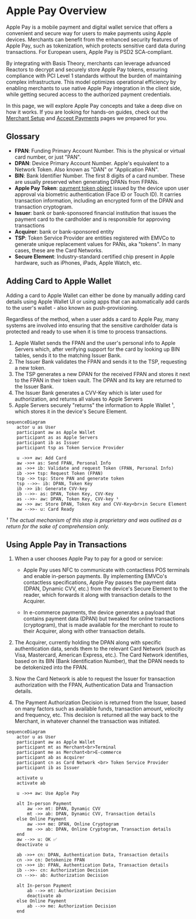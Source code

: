 # Apple Pay Overview

Apple Pay is a mobile payment and digital wallet service that offers a convenient and secure way for users to make payments using Apple devices. Merchants can benefit from the enhanced security features of Apple Pay, such as tokenization, which protects sensitive card data during transactions. For European users, Apple Pay is PSD2 SCA-compliant.

By integrating with Basis Theory, merchants can leverage advanced Reactors to decrypt and securely store Apple Pay tokens, ensuring compliance with PCI Level 1 standards without the burden of maintaining complex infrastructure. This model optimizes operational efficiency by enabling merchants to use native Apple Pay integration in the client side, while getting secured access to the authorized payment credentials.

In this page, we will explore Apple Pay concepts and take a deep dive on how it works. If you are looking for hands-on guides, check out the [Merchant Setup](/docs/guides/apple-pay/setup) and [Accept Payments](/docs/guides/apple-pay/accept) pages we prepared for you.

## Glossary

- **FPAN**: Funding Primary Account Number. This is the physical or virtual card number, or just "PAN".
- **DPAN**: Device Primary Account Number. Apple's equivalent to a Network Token. Also known as  "DAN" or "Application PAN".
- **BIN**: Bank Identifier Number. The first 8 digits of a card number. These are usually preserved when generating DPANs from FPANs.
- **Apple Pay Token**: [payment token object](https://developer.apple.com/documentation/passkit/apple_pay/payment_token_format_reference) issued by the device upon user approval via biometric authentication (Face ID or Touch ID). It carries transaction information, including an encrypted form of the DPAN and transaction cryptogram.
- **Issuer**: bank or bank-sponsored financial institution that issues the payment card to the cardholder and is responsible for approving transactions
- **Acquirer**: bank or bank-sponsored entity
- **TSP**: Token Service Provider are entities registered with EMVCo to generate unique replacement values for PANs, aka "tokens". In many cases, these are the Card Networks.
- **Secure Element**: Industry-standard certified chip present in Apple hardware, such as iPhones, iPads, Apple Watch, etc.

## Adding Card to Apple Wallet

Adding a card to Apple Wallet can either be done by manually adding card details using Apple Wallet UI or using apps that can automatically add cards to the user's wallet - also known as push-provisioning.

Regardless of the method, when a user adds a card to Apple Pay, many systems are involved into ensuring that the sensitive cardholder data is protected and ready to use when it is time to process transactions.

1. Apple Wallet sends the FPAN and the user's personal info to Apple Servers which, after verifying support for the card by looking up BIN tables, sends it to the matching Issuer Bank.
2. The Issuer Bank validates the FPAN and sends it to the TSP, requesting a new token.
3. The TSP generates a new DPAN for the received FPAN and stores it next to the FPAN in their token vault. The DPAN and its key are returned to the Issuer Bank.
4. The Issuer Bank generates a CVV-Key which is later used for authorization, and returns all values to Apple Servers
5. Apple Servers securely "returns" the information to Apple Wallet ¹, which stores it in the device's Secure Element.

```mermaid
sequenceDiagram
    actor u as User
    participant aw as Apple Wallet
    participant as as Apple Servers
    participant ib as Issuer
    participant tsp as Token Service Provider

    u ->>+ aw: Add Card
    aw ->>+ as: Send FPAN, Personal Info
    as ->>+ ib: Validate and request Token (FPAN, Personal Info)
    ib ->>+ tsp: Request Token (FPAN)
    tsp ->> tsp: Store PAN and generate token
    tsp -->>- ib: DPAN, Token Key
    ib ->> ib: Generate CVV-key
    ib -->>- as: DPAN, Token Key, CVV-Key
    as -->>- aw: DPAN, Token Key, CVV-key ¹
    aw ->> aw: Store DPAN, Token Key and CVV-Key<br>in Secure Element
    aw -->>- u: Card Ready
```
_¹ The actual mechanism of this step is proprietary and was outlined as a return for the sake of comprehension only._

## Using Apple Pay in Transactions

1. When a user chooses Apple Pay to pay for a good or service:

    - Apple Pay uses NFC to communicate with contactless POS terminals and enable in-person payments. By implementing EMVCo's contactless specifications, Apple Pay passes the payment data (DPAN, Dynamic CVV, etc.) from the device's Secure Element to the reader, which forwards it along with transaction details to the Acquirer.

    - In e-commerce payments, the device generates a payload that contains payment data (DPAN) but tweaked for online transactions (cryptogram), that is made available for the merchant to route to their Acquirer, along with other transaction details.

2. The Acquirer, currently holding the DPAN along with specific authentication data, sends them to the relevant Card Network (such as Visa, Mastercard, American Express, etc.). The Card Network identifies, based on its BIN (Bank Identification Number), that the DPAN needs to be detokenized into the FPAN.

3. Now the Card Network is able to request the Issuer for transaction authorization with the FPAN, Authentication Data and Transaction details.

4. The Payment Authorization Decision is returned from the Issuer, based on many factors such as available funds, transaction amount, velocity and frequency, etc. This decision is returned all the way back to the Merchant, in whatever channel the transaction was initiated.

```mermaid
sequenceDiagram
    actor u as User
    participant aw as Apple Wallet
    participant mt as Merchant<br>Terminal
    participant me as Merchant<br>E-commerce
    participant ab as Acquirer
    participant cn as Card Network <br> Token Service Provider
    participant ib as Issuer

    activate u
    activate ab

    u ->>+ aw: Use Apple Pay

    alt In-person Payment
        aw ->> mt: DPAN, Dynamic CVV
        mt ->> ab: DPAN, Dynamic CVV, Transaction details
    else Online Payment
        aw ->>+ me: DPAN, Online Cryptogram
        me ->> ab: DPAN, Online Cryptogram, Transaction details
    end
    aw -->> u: OK ✅
    deactivate u

    ab ->>+ cn: DPAN, Authentication Data, Transaction details
    cn ->> cn: Detokenize FPAN
    cn ->>+ ib: FPAN, Authentication Data, Transaction details
    ib -->>- cn: Authorization Decision
    cn -->>- ab: Authorization Decision

    alt In-person Payment
        ab -->> mt: Authorization Decision
        deactivate ab
    else Online Payment
        ab -->> me: Authorization Decision
    end
```

